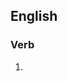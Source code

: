 ==English==

===Verb===
{{head|en|verb form}}

# {{present participle of|deleverage|lang=en|nocat=1}}